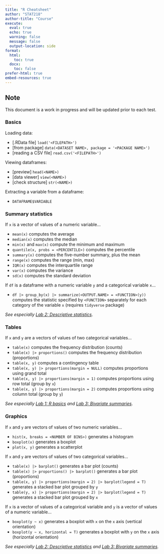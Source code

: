 ```yaml
---
title: "R Cheatsheet"
author: "STAT218"
author-title: "Course"
execute: 
  eval: true
  echo: true
  warning: false
  message: false
  output-location: side
format: 
  html:
    toc: true
  docx:
    toc: false
prefer-html: true
embed-resources: true
---
```


::: callout-note
## Note
This document is a work in progress and will be updated prior to each test.
:::

### Basics

Loading data:

- [.RData file] `load('<FILEPATH>')`
- [from package] `data(<DATASET NAME>, package = '<PACKAGE NAME>')`
- [reading a CSV file] `read.csv('<FILEPATH>')`

Viewing dataframes:

- [preview] `head(<NAME>)`
- [data viewer] `view(<NAME>)`
- [check structure] `str(<NAME>)`

Extracting a variable from a dataframe:

- `DATAFRAME$VARIABLE`

### Summary statistics

If `x` is a vector of values of a numeric variable...

- `mean(x)` computes the average
- `median(x)` computes the median
- `min(x)` and `max(x)` compute the minimum and maximum
- `quantile(x, probs = <PERCENTILE>)` computes the percentile
- `summary(x)` computes the five-number summary, plus the mean
- `range(x)` computes the range (min, max)
- `IQR(x)` computes the interquartile range
- `var(x)` computes the variance
- `sd(x)` computes the standard deviation

If `df` is a dataframe with a numeric variable `y` and a categorical variable `x`...

- `df |> group_by(x) |> summarize(<OUTPUT.NAME> = <FUNCTION>(y))` computes the statistic specified by `<FUNCTION>` separately for each category of the variable `x` (requires `tidyverse` package)

*See especially [Lab 2: Descriptive statistics](lab2-descriptive.qmd)*.

### Tables

If `x` and `y` are a vectors of values of two categorical variables...

- `table(x)` computes the frequency distribution (counts)
- `table(x) |> proportions()` computes the frequency distribution (proportions)
- `table(x, y)` computes a contingency table
- `table(x, y) |> proportions(margin = NULL)` computes proportions using grand total
- `table(x, y) |> proportions(margin = 1)` computes proportions using row total (group by `x`)
- `table(x, y) |> proportions(margin = 2)` computes proportions using column total (group by `y`)

*See especially [Lab 1: R basics](lab1-rbasics.qmd) and [Lab 3: Bivariate summaries](lab3-bivariate.qmd)*.

### Graphics

If `x` and `y` are vectors of values of two numeric variables...

- `hist(x, breaks = <NUMBER OF BINS>)` generates a histogram
- `boxplot(x)` generates a boxplot
- `plot(x, y)` generates a scatterplot

If `x` and `y` are vectors of values of two categorical variables...

- `table(x) |> barplot()` generates a bar plot (counts)
- `table(x) |> proportions() |> barplot()` generates a bar plot (proportions)
- `table(x, y) |> proportions(margin = 2) |> barplot(legend = T)` generates a stacked bar plot grouped by `y`
- `table(y, x) |> proportions(margin = 2) |> barplot(legend = T)` generates a stacked bar plot grouped by `x`

If `x` is a vector of values of a categorical variable and `y` is a vector of values of a numeric variable...

- `boxplot(y ~ x)` generates a boxplot with `x` on the `x` axis (vertical orientation)
- `boxplot(y ~ x, horizontal = T)` generates a boxplot with `y` on the `x` axis (horizontal orientation)

*See especially [Lab 2: Descriptive statistics](lab2-descriptive.qmd) and [Lab 3: Bivariate summaries](lab3-bivariate.qmd).*